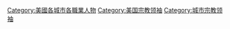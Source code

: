 [[Category:美國各城市各職業人物|Category:美國各城市各職業人物]]
[[Category:美国宗教领袖|Category:美国宗教领袖]]
[[Category:城市宗教领袖|Category:城市宗教领袖]]